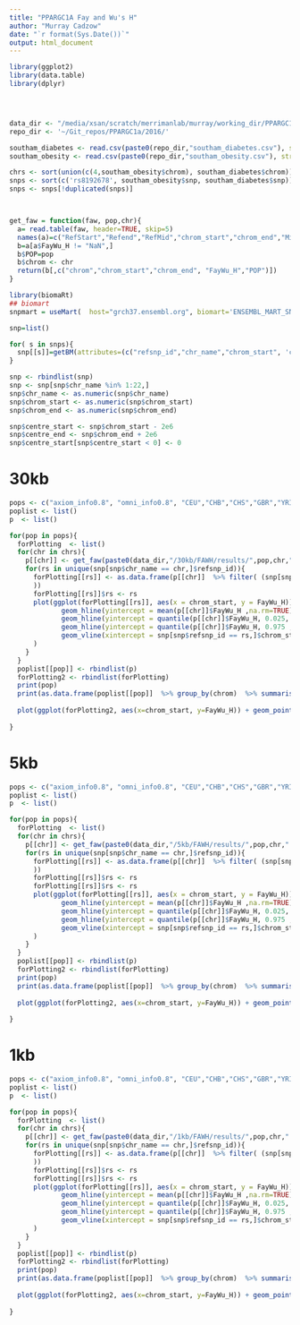 ```yaml
---
title: "PPARGC1A Fay and Wu's H"
author: "Murray Cadzow"
date: "`r format(Sys.Date())`"
output: html_document
---
```


```r
library(ggplot2)
library(data.table)
library(dplyr)




data_dir <- "/media/xsan/scratch/merrimanlab/murray/working_dir/PPARGC1A_info0.8/"
repo_dir <- '~/Git_repos/PPARGC1a/2016/'

southam_diabetes <- read.csv(paste0(repo_dir,"southam_diabetes.csv"), stringsAsFactors = FALSE)
southam_obesity <- read.csv(paste0(repo_dir,"southam_obesity.csv"), stringsAsFactors = FALSE)

chrs <- sort(union(c(4,southam_obesity$chrom), southam_diabetes$chrom))
snps <- sort(c('rs8192678', southam_obesity$snp, southam_diabetes$snp))
snps <- snps[!duplicated(snps)]



get_faw = function(faw, pop,chr){
  a= read.table(faw, header=TRUE, skip=5)
  names(a)=c("RefStart","Refend","RefMid","chrom_start","chrom_end","Midpoint","NumSites","Missing","S","Eta","Eta_E","Pi","FuLi_D","FuLi_F","FayWu_H")
  b=a[a$FayWu_H != "NaN",]
  b$POP=pop
  b$chrom <- chr
  return(b[,c("chrom","chrom_start","chrom_end", "FayWu_H","POP")])
}
```


```r
library(biomaRt)
## biomart
snpmart = useMart(  host="grch37.ensembl.org", biomart='ENSEMBL_MART_SNP', dataset="hsapiens_snp")

snp=list()

for( s in snps){
  snp[[s]]=getBM(attributes=(c("refsnp_id","chr_name","chrom_start", 'chrom_end',"ensembl_gene_stable_id")), filters=c("snp_filter") , values=as.list(s) , mart=snpmart, verbose=TRUE)
}

snp <- rbindlist(snp)
snp <- snp[snp$chr_name %in% 1:22,]
snp$chr_name <- as.numeric(snp$chr_name)
snp$chrom_start <- as.numeric(snp$chrom_start)
snp$chrom_end <- as.numeric(snp$chrom_end)

snp$centre_start <- snp$chrom_start - 2e6
snp$centre_end <- snp$chrom_end + 2e6
snp$centre_start[snp$centre_start < 0] <- 0 

```

# 30kb

```r
pops <- c("axiom_info0.8", "omni_info0.8", "CEU","CHB","CHS","GBR","YRI")
poplist <- list()
p  <- list()

for(pop in pops){
  forPlotting  <- list()
  for(chr in chrs){
    p[[chr]] <- get_faw(paste0(data_dir,"/30kb/FAWH/results/",pop,chr,".faw"), pop, chr)
    for(rs in unique(snp[snp$chr_name == chr,]$refsnp_id)){
      forPlotting[[rs]] <- as.data.frame(p[[chr]]  %>% filter( (snp[snp$chr_name == chr & snp$refsnp_id == rs,]$centre_start >= chrom_start & snp[snp$chr_name == chr & snp$refsnp_id == rs,]$centre_start <= chrom_end) | (snp[snp$chr_name == chr & snp$refsnp_id == rs,]$centre_start >= chrom_start & snp[snp$chr_name == chr & snp$refsnp_id == rs,]$centre_end <= chrom_end) | (snp[snp$chr_name == chr & snp$refsnp_id == rs,]$centre_start <= chrom_start & snp[snp$chr_name == chr & snp$refsnp_id == rs,]$centre_end >= chrom_end)
      ))
      forPlotting[[rs]]$rs <- rs
      plot(ggplot(forPlotting[[rs]], aes(x = chrom_start, y = FayWu_H)) + geom_point() + ggtitle(rs) +
             geom_hline(yintercept = mean(p[[chr]]$FayWu_H ,na.rm=TRUE), aes(colour = "blue")) +
             geom_hline(yintercept = quantile(p[[chr]]$FayWu_H, 0.025, na.rm=TRUE), aes(colour = "red")) +
             geom_hline(yintercept = quantile(p[[chr]]$FayWu_H, 0.975 , na.rm=TRUE), aes(colour = "blue")) +
             geom_vline(xintercept = snp[snp$refsnp_id == rs,]$chrom_start)
      )
    }
  }
  poplist[[pop]] <- rbindlist(p)
  forPlotting2 <- rbindlist(forPlotting)
  print(pop)
  print(as.data.frame(poplist[[pop]]  %>% group_by(chrom)  %>% summarise(min = min(FayWu_H, na.rm=TRUE),lq2.5 = quantile(FayWu_H,0.025, na.rm=TRUE),mean = mean(FayWu_H, na.rm=TRUE), uq97.5 = quantile(FayWu_H, 0.975, na.rm=TRUE), max = max(FayWu_H, na.rm=TRUE))))
  
  plot(ggplot(forPlotting2, aes(x=chrom_start, y=FayWu_H)) + geom_point() + facet_wrap(~rs, scales= 'free_x') )
  
}

```

\pagebreak

# 5kb

```r
pops <- c("axiom_info0.8", "omni_info0.8", "CEU","CHB","CHS","GBR","YRI")
poplist <- list()
p  <- list()

for(pop in pops){
  forPlotting  <- list()
  for(chr in chrs){
    p[[chr]] <- get_faw(paste0(data_dir,"/5kb/FAWH/results/",pop,chr,".faw"), pop, chr)
    for(rs in unique(snp[snp$chr_name == chr,]$refsnp_id)){
      forPlotting[[rs]] <- as.data.frame(p[[chr]]  %>% filter( (snp[snp$chr_name == chr & snp$refsnp_id == rs,]$centre_start >= chrom_start & snp[snp$chr_name == chr & snp$refsnp_id == rs,]$centre_start <= chrom_end) | (snp[snp$chr_name == chr & snp$refsnp_id == rs,]$centre_start >= chrom_start & snp[snp$chr_name == chr & snp$refsnp_id == rs,]$centre_end <= chrom_end) | (snp[snp$chr_name == chr & snp$refsnp_id == rs,]$centre_start <= chrom_start & snp[snp$chr_name == chr & snp$refsnp_id == rs,]$centre_end >= chrom_end)
      ))
      forPlotting[[rs]]$rs <- rs
      forPlotting[[rs]]$rs <- rs
      plot(ggplot(forPlotting[[rs]], aes(x = chrom_start, y = FayWu_H)) + geom_point() + ggtitle(rs) +
             geom_hline(yintercept = mean(p[[chr]]$FayWu_H ,na.rm=TRUE), aes(colour = "blue")) +
             geom_hline(yintercept = quantile(p[[chr]]$FayWu_H, 0.025, na.rm=TRUE), aes(colour = "red")) +
             geom_hline(yintercept = quantile(p[[chr]]$FayWu_H, 0.975 , na.rm=TRUE), aes(colour = "blue")) +
             geom_vline(xintercept = snp[snp$refsnp_id == rs,]$chrom_start)
      )
    }
  }
  poplist[[pop]] <- rbindlist(p)
  forPlotting2 <- rbindlist(forPlotting)
  print(pop)
  print(as.data.frame(poplist[[pop]]  %>% group_by(chrom)  %>% summarise(min = min(FayWu_H, na.rm=TRUE),lq2.5 = quantile(FayWu_H,0.025, na.rm=TRUE),mean = mean(FayWu_H, na.rm=TRUE), uq97.5 = quantile(FayWu_H, 0.975, na.rm=TRUE), max = max(FayWu_H, na.rm=TRUE))))
  
  plot(ggplot(forPlotting2, aes(x=chrom_start, y=FayWu_H)) + geom_point() + facet_wrap(~rs, scales= 'free_x') )
  
}

```

\pagebreak

# 1kb

```r
pops <- c("axiom_info0.8", "omni_info0.8", "CEU","CHB","CHS","GBR","YRI")
poplist <- list()
p  <- list()

for(pop in pops){
  forPlotting  <- list()
  for(chr in chrs){
    p[[chr]] <- get_faw(paste0(data_dir,"/1kb/FAWH/results/",pop,chr,".faw"), pop, chr)
    for(rs in unique(snp[snp$chr_name == chr,]$refsnp_id)){
      forPlotting[[rs]] <- as.data.frame(p[[chr]]  %>% filter( (snp[snp$chr_name == chr & snp$refsnp_id == rs,]$centre_start >= chrom_start & snp[snp$chr_name == chr & snp$refsnp_id == rs,]$centre_start <= chrom_end) | (snp[snp$chr_name == chr & snp$refsnp_id == rs,]$centre_start >= chrom_start & snp[snp$chr_name == chr & snp$refsnp_id == rs,]$centre_end <= chrom_end) | (snp[snp$chr_name == chr & snp$refsnp_id == rs,]$centre_start <= chrom_start & snp[snp$chr_name == chr & snp$refsnp_id == rs,]$centre_end >= chrom_end)
      ))
      forPlotting[[rs]]$rs <- rs
      forPlotting[[rs]]$rs <- rs
      plot(ggplot(forPlotting[[rs]], aes(x = chrom_start, y = FayWu_H)) + geom_point() + ggtitle(rs) +
             geom_hline(yintercept = mean(p[[chr]]$FayWu_H ,na.rm=TRUE), aes(colour = "blue")) +
             geom_hline(yintercept = quantile(p[[chr]]$FayWu_H, 0.025, na.rm=TRUE), aes(colour = "red")) +
             geom_hline(yintercept = quantile(p[[chr]]$FayWu_H, 0.975 , na.rm=TRUE), aes(colour = "blue")) +
             geom_vline(xintercept = snp[snp$refsnp_id == rs,]$chrom_start)
      )
    }
  }
  poplist[[pop]] <- rbindlist(p)
  forPlotting2 <- rbindlist(forPlotting)
  print(pop)
  print(as.data.frame(poplist[[pop]]  %>% group_by(chrom)  %>% summarise(min = min(FayWu_H, na.rm=TRUE),lq2.5 = quantile(FayWu_H,0.025, na.rm=TRUE),mean = mean(FayWu_H, na.rm=TRUE), uq97.5 = quantile(FayWu_H, 0.975, na.rm=TRUE), max = max(FayWu_H, na.rm=TRUE))))
  
  plot(ggplot(forPlotting2, aes(x=chrom_start, y=FayWu_H)) + geom_point() + facet_wrap(~rs, scales= 'free_x') )
  
}

```




